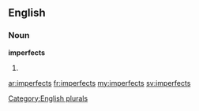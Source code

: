 ==English==

===Noun===
'''imperfects'''

# {{plural of|[[imperfect]]}}

[[Category:English plurals]]

[[ar:imperfects]]
[[fr:imperfects]]
[[my:imperfects]]
[[sv:imperfects]]